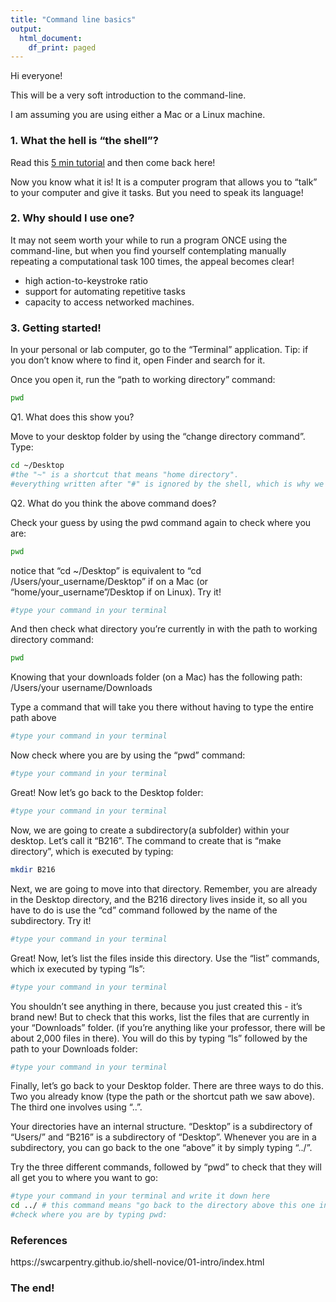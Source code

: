 ```yaml
---
title: "Command line basics"
output:
  html_document:
    df_print: paged
---
```


Hi everyone! 

This will be a very soft introduction to the command-line.

I am assuming you are using either a Mac or a Linux machine.


### 1. What the hell is "the shell"?

Read this [5 min tutorial](https://swcarpentry.github.io/shell-novice/01-intro/index.html) and then come back here!


Now you know what it is! It is a computer program that allows you to "talk" to your computer and give it tasks. But you need to speak its language!

### 2. Why should I use one?

It may not seem worth your while to run a program ONCE using the command-line, but when you find yourself contemplating manually repeating a computational task 100 times, the appeal becomes clear!

* high action-to-keystroke ratio
* support for automating repetitive tasks
* capacity to access networked machines.

### 3. Getting started!

In your personal or lab computer, go to the "Terminal" application. Tip: if you don't know where to find it, open Finder and search for it. 

Once you open it, run the "path to working directory" command:

```bash
pwd
```
Q1. What does this show you?

Move to your desktop folder by using the "change directory command". Type:

```bash
cd ~/Desktop 
#the "~" is a shortcut that means "home directory".
#everything written after "#" is ignored by the shell, which is why we write comments after "#" when writing code.
```

Q2. What do you think the above command does?

Check your guess by using the pwd command again to check where you are:

```bash
pwd
```


notice that “cd ~/Desktop” is equivalent to “cd /Users/your_username/Desktop” if on a Mac (or “home/your_username”/Desktop if on Linux). Try it!


```bash
#type your command in your terminal 
```

And then check what directory you're currently in with the path to working directory command:
```bash
pwd
```


Knowing that your downloads folder (on a Mac) has the following path: /Users/your username/Downloads

Type a command that will take you there without having to type the entire path above


```bash
#type your command in your terminal 
```

Now check where you are by using the “pwd” command:
```bash
#type your command in your terminal 
```


Great! Now let’s go back to the Desktop folder:
```bash
#type your command in your terminal 
```


Now, we are going to create a subdirectory(a subfolder) within your desktop. Let’s call it “B216”. The command to create that is “make directory”, which is executed by typing:

```bash
mkdir B216
```


Next, we are going to move into that directory. Remember, you are already in the Desktop directory, and the B216 directory lives inside it, so all you have to do is use the “cd” command followed by the name of the subdirectory. Try it!
```bash
#type your command in your terminal 
```

Great! Now, let’s list the files inside this directory. Use the “list” commands, which ix executed by typing “ls”:

```bash
#type your command in your terminal 
```

You shouldn’t see anything in there, because you just created this - it’s brand new! But to check that this works, list the files that are currently in your “Downloads” folder. (if you’re anything like your professor, there will be about 2,000 files in there). You will do this by typing “ls” followed by the path to your Downloads folder:

```bash
#type your command in your terminal 
```


Finally, let’s go back to your Desktop folder. There are three ways to do this. Two you already know (type the path or the shortcut path we saw above). The third one involves using “..”.

Your directories have an internal structure. “Desktop” is a subdirectory of “Users/” and “B216” is a subdirectory of “Desktop”. Whenever you are in a subdirectory, you can go back to the one “above” it by simply typing “../”.

Try the three different commands, followed by “pwd” to check that they will all get you to where you want to go:

```bash
#type your command in your terminal and write it down here
cd ../ # this command means "go back to the directory above this one in the hierarchy
#check where you are by typing pwd:
```


### References

https://swcarpentry.github.io/shell-novice/01-intro/index.html

### The end!


